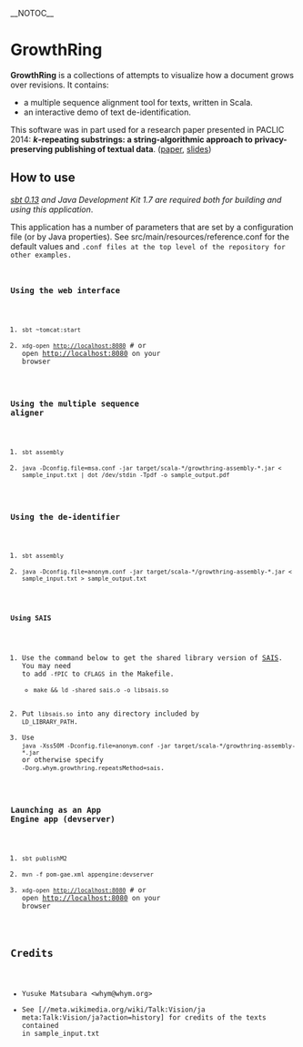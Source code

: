__NOTOC__
= GrowthRing =

'''GrowthRing''' is a collections of attempts to visualize how a
document grows over revisions. It contains:
* a multiple sequence alignment tool for texts, written in Scala.
* an interactive demo of text de-identification.

This software was in part used for a research paper presented in PACLIC 2014: '''''k''-repeating substrings: a string-algorithmic approach to privacy-preserving publishing of textual data'''. ([http://www.yusuke.matsubara.name/home/kanon_paclic2014_matsubara.pdf paper], [http://www.yusuke.matsubara.name/home/kanon_paclic2014_matsubara_20141214.pdf slides])

== How to use ==

''[http://www.scala-sbt.org/ sbt 0.13] and Java Development Kit 1.7 are required both for building and using this application''.

This application has a number of parameters that are set by a configuration file (or by Java properties). See <conf>src/main/resources/reference.conf</code> for the default values and <code>.conf</conf> files at the top level of the repository for other examples.

=== Using the web interface ===

# <code>sbt ~tomcat:start</code>
# <code>xdg-open http://localhost:8080</code> # or open http://localhost:8080 on your browser

=== Using the multiple sequence aligner ===

# <code>sbt assembly</code>
# <code>java -Dconfig.file=msa.conf -jar target/scala-*/growthring-assembly-*.jar < sample_input.txt | dot /dev/stdin -Tpdf -o sample_output.pdf</code>

=== Using the de-identifier ===

# <code>sbt assembly</code>
# <code>java -Dconfig.file=anonym.conf -jar target/scala-*/growthring-assembly-*.jar < sample_input.txt > sample_output.txt</code>

==== Using SAIS ====

# Use the command below to get the shared library version of [https://sites.google.com/site/yuta256/sais SAIS].  You may need to add <code>-fPIC</code> to <code>CFLAGS</code> in the Makefile.
#* <code>make && ld -shared sais.o -o libsais.so</code>
# Put <code>libsais.so</code> into any directory included by <code>LD_LIBRARY_PATH</code>.
# Use <code>java -Xss50M -Dconfig.file=anonym.conf -jar target/scala-*/growthring-assembly-*.jar</code> or otherwise specify <code>-Dorg.whym.growthring.repeatsMethod=sais</code>.

=== Launching as an App Engine app (devserver) ===

# <code>sbt publishM2</code>
# <code>mvn -f pom-gae.xml appengine:devserver</code>
# <code>xdg-open http://localhost:8080</code> # or open http://localhost:8080 on your browser

== Credits ==

* Yusuke Matsubara <nowiki><whym@whym.org></nowiki>
* See [//meta.wikimedia.org/wiki/Talk:Vision/ja meta:Talk:Vision/ja?action=history] for credits of the texts contained in sample_input.txt
